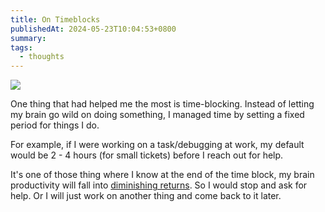 ```yaml
---
title: On Timeblocks
publishedAt: 2024-05-23T10:04:53+0800
summary: 
tags:
  - thoughts
---
```


<Image src='/images/spongebob-time.png' />

One thing that had helped me the most is time-blocking. Instead of letting my brain go wild on doing something, I managed time by setting a fixed period for things I do.

For example, if I were working on a task/debugging at work, my default would be 2 - 4 hours (for small tickets) before I reach out for help. 

It's one of those thing where I know at the end of the time block, my brain productivity will fall into [diminishing returns](https://en.wikipedia.org/wiki/Diminishing_returns). So I would stop and ask for help. Or I will just work on another thing and come back to it later.

